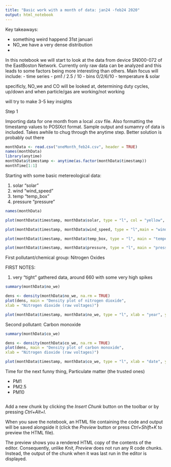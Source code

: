 ---
title: "Basic work with a month of data: jan24 -feb24 2020"
output: html_notebook
---

Key takeaways:

  - something weird happend 31st januari
  - NO_we have a very dense distribution 
  - 
  







In this notebook we will start to look at the data from device SN000-072 of the EastBoston Network. Currently only raw data can be analyzed and this leads to some factors being more interesting than others. Main focus will include: 
  - time series
  - pm1 / 2.5 / 10
  - bins 0/2/6/10
  - temperature & solar 
  
specificly, NO_we and CO will be looked at, determining duty cycles, up/down and when particle/gas are working/not working

will try to make 3-5 key insights 

Step 1

Importing data for one month from a local .csv file. Also formatting the timestamp values to POSIXct format. Sample output and sumamry of data is included. Takes awhile to chug through the anytime step. Better solution is probably out there 


```{r}
monthData <- read.csv("oneMonth_feb24.csv", header = TRUE)
names(monthData)
library(anytime)
monthData$timestamp <- anytime(as.factor(monthData$timestamp)) 
monthTime[1:1]
```
Starting with some basic metereological data:

1. solar "solar" 
2. wind "wind_speed"
3. temp "temp_box" 
4. pressure "pressure"



```{r}
names(monthData)

plot(monthData$timestamp, monthData$solar, type = "l", col = "yellow", main = "solar", xlab = "date", ylab = "solar (raw voltages) ")

plot(monthData$timestamp, monthData$wind_speed, type = "l",main = "wind speed", xlab = "date", ylab = "wind speed (raw voltages) ")

plot(monthData$timestamp, monthData$temp_box, type = "l", main = "temperature", xlab = "date", ylab = "temperature (raw voltages) " )

plot(monthData$timestamp, monthData$pressure, type = "l", main = "pressure", xlab = "date", ylab = "pressure (raw voltages) ")

```


First pollutant/chemical group: Nitrogen Oxides

FIRST NOTES: 

1. very "tight" gathered data, around 660 with some very high spikes




```{r}
summary(monthData$no_we)

dens <- density(monthData$no_we, na.rm = TRUE)
plot(dens, main = "Density plot of nitrogen dioxide",
xlab = "Nitrogen dioxide (raw voltages)")

plot(monthData$timestamp, monthData$no_we, type = "l", xlab = "year", ylab = "Nitrogen oxides (raw voltages)")

```




Second pollutant: Carbon monoxide

```{r}
summary(monthData$co_we)

dens <- density(monthData$co_we, na.rm = TRUE)
plot(dens, main = "Density plot of carbon monoxide",
xlab = "Nitrogen dioxide (raw voltages)")

plot(monthData$timestamp, monthData$co_we, type = "l", xlab = "date", ylab = "carbon monoxide (raw voltages)")
```


Time for the next funny thing, Particulate matter (the trusted ones)

  - PM1 
  - PM2.5
  - PM10 

```{r}

```



































Add a new chunk by clicking the *Insert Chunk* button on the toolbar or by pressing *Ctrl+Alt+I*.

When you save the notebook, an HTML file containing the code and output will be saved alongside it (click the *Preview* button or press *Ctrl+Shift+K* to preview the HTML file).

The preview shows you a rendered HTML copy of the contents of the editor. Consequently, unlike *Knit*, *Preview* does not run any R code chunks. Instead, the output of the chunk when it was last run in the editor is displayed.
